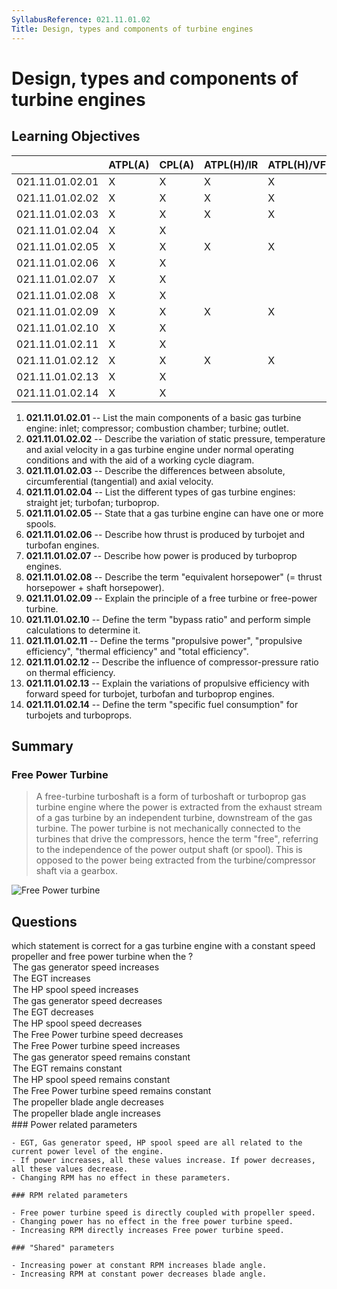 ```yaml
---
SyllabusReference: 021.11.01.02
Title: Design, types and components of turbine engines
---
```


# Design, types and components of turbine engines

## Learning Objectives

|                 | ATPL(A) | CPL(A) | ATPL(H)/IR | ATPL(H)/VFR | CPL(H) | IR  | CBIR(A) |
| --------------- | ------- | ------ | ---------- | ----------- | ------ | --- | ------- |
| 021.11.01.02.01 | X       | X      | X          | X           | X      |     |         |
| 021.11.01.02.02 | X       | X      | X          | X           | X      |     |         |
| 021.11.01.02.03 | X       | X      | X          | X           | X      |     |         |
| 021.11.01.02.04 | X       | X      |            |             |        |     |         |
| 021.11.01.02.05 | X       | X      | X          | X           | X      |     |         |
| 021.11.01.02.06 | X       | X      |            |             |        |     |         |
| 021.11.01.02.07 | X       | X      |            |             |        |     |         |
| 021.11.01.02.08 | X       | X      |            |             |        |     |         |
| 021.11.01.02.09 | X       | X      | X          | X           | X      |     |         |
| 021.11.01.02.10 | X       | X      |            |             |        |     |         |
| 021.11.01.02.11 | X       | X      |            |             |        |     |         |
| 021.11.01.02.12 | X       | X      | X          | X           | X      |     |         |
| 021.11.01.02.13 | X       | X      |            |             |        |     |         |
| 021.11.01.02.14 | X       | X      |            |             |        |     |         |

1. **021.11.01.02.01** -- List the main components of a basic gas turbine engine:
   inlet; compressor; combustion chamber; turbine; outlet.
2. **021.11.01.02.02** -- Describe the variation of static pressure, temperature
   and axial velocity in a gas turbine engine under normal operating conditions
   and with the aid of a working cycle diagram.
3. **021.11.01.02.03** -- Describe the differences between absolute,
   circumferential (tangential) and axial velocity.
4. **021.11.01.02.04** -- List the different types of gas turbine engines:
   straight jet; turbofan; turboprop.
5. **021.11.01.02.05** -- State that a gas turbine engine can have one or more
   spools.
6. **021.11.01.02.06** -- Describe how thrust is produced by turbojet and turbofan
   engines.
7. **021.11.01.02.07** -- Describe how power is produced by turboprop engines.
8. **021.11.01.02.08** -- Describe the term "equivalent horsepower" (= thrust
   horsepower + shaft horsepower).
9. **021.11.01.02.09** -- Explain the principle of a free turbine or free-power
   turbine.
10. **021.11.01.02.10** -- Define the term "bypass ratio" and perform simple
    calculations to determine it.
11. **021.11.01.02.11** -- Define the terms "propulsive power", "propulsive
    efficiency", "thermal efficiency" and "total efficiency".
12. **021.11.01.02.12** -- Describe the influence of compressor-pressure ratio on
    thermal efficiency.
13. **021.11.01.02.13** -- Explain the variations of propulsive efficiency with
    forward speed for turbojet, turbofan and turboprop engines.
14. **021.11.01.02.14** -- Define the term "specific fuel consumption" for
    turbojets and turboprops.

## Summary

### Free Power Turbine

> A free-turbine turboshaft is a form of turboshaft or turboprop gas turbine engine where the power
> is extracted from the exhaust stream of a gas turbine by an independent turbine, downstream of the
> gas turbine. The power turbine is not mechanically connected to the turbines that drive the compressors,
> hence the term "free", referring to the independence of the power output shaft (or spool). This is
> opposed to the power being extracted from the turbine/compressor shaft via a gearbox.

![Free Power turbine](images/021.11.01.2-01.png)

<Source href="https://en.wikipedia.org/wiki/Free-turbine_turboshaft" />

## Questions

<Question variant="oneTwo" lo="021.11.01.02.09" id="KL83pf6Qmx">
  <Text>
    which statement is correct for a gas turbine engine with a constant speed
    propeller and free power turbine when the <Subject />?
  </Text>
  <Option id="KL83pf6Qmx-1" subject="Power setting is increased">
    The gas generator speed increases
  </Option>
  <Option id="KL83pf6Qmx-2" subject="Power setting is increased">
    The EGT increases
  </Option>
  <Option id="KL83pf6Qmx-3" subject="Power setting is increased">
    The HP spool speed increases
  </Option>
  <Option id="KL83pf6Qmx-4" subject="Power setting is decreased">
    The gas generator speed decreases
  </Option>
  <Option id="KL83pf6Qmx-5" subject="Power setting is decreased">
    The EGT decreases
  </Option>
  <Option id="KL83pf6Qmx-6" subject="Power setting is decreased">
    The HP spool speed decreases
  </Option>
  <Option id="KL83pf6Qmx-7" subject="Propeller RPM setting is decreased">
    The Free Power turbine speed decreases
  </Option>
  <Option id="KL83pf6Qmx-8" subject="Propeller RPM setting is increased">
    The Free Power turbine speed increases
  </Option>
  <Option
    id="KL83pf6Qmx-8"
    subject={["Propeller RPM setting is decreased", "Propeller RPM setting is increased"]}
  >
    The gas generator speed remains constant
  </Option>
  <Option
    id="KL83pf6Qmx-9"
    subject={["Propeller RPM setting is decreased", "Propeller RPM setting is increased"]}
  >
    The EGT remains constant
  </Option>
  <Option
    id="KL83pf6Qmx-10"
    subject={["Propeller RPM setting is decreased", "Propeller RPM setting is increased"]}
  >
    The HP spool speed remains constant
  </Option>
  <Option
    id="KL83pf6Qmx-11"
    subject={["Power setting is increased", "Power setting is decreased"]}
  >
    The Free Power turbine speed remains constant
  </Option>
  <Option
    id="KL83pf6Qmx-12"
    subject={["Power setting is decreased", "Propeller RPM setting is increased"]}
  >
    The propeller blade angle decreases
  </Option>
  <Option
    id="KL83pf6Qmx-13"
    subject={["Power setting is increased", "Propeller RPM setting is decreased"]}
  >
    The propeller blade angle increases
  </Option>
  <Explanation>
    ### Power related parameters

    - EGT, Gas generator speed, HP spool speed are all related to the current power level of the engine.
    - If power increases, all these values increase. If power decreases, all these values decrease.
    - Changing RPM has no effect in these parameters.

    ### RPM related parameters

    - Free power turbine speed is directly coupled with propeller speed.
    - Changing power has no effect in the free power turbine speed.
    - Increasing RPM directly increases Free power turbine speed.

    ### "Shared" parameters

    - Increasing power at constant RPM increases blade angle.
    - Increasing RPM at constant power decreases blade angle.

   </Explanation>
</Question>
